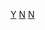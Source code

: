 {{Catnav|頁面分類|各種主題的頁面分類|按國家分類|各國人物|紐西蘭人}}
{{Catnav|頁面分類|人类社会|人物|各國人物|紐西蘭人}}
{{Catnav|頁面分類|人物|各國人物|紐西蘭人}}
{{Catnav|頁面分類|人物|各職業人物|音乐家|各國音樂家}}
{{Commons category|Musicians from New Zealand}}

[[Category:各職業紐西蘭人|Y]]
[[Category:各國音樂家|N]]
[[Category:大洋洲音樂家|N]]
